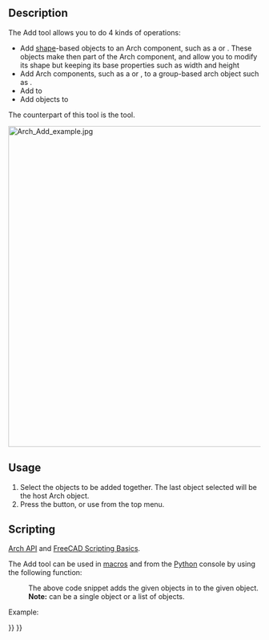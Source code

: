 <languages/>

{{Docnav
|[[BIM_Clone|Clone]]
|[[Arch_Remove|Remove]]
|[[BIM_Workbench|BIM]]
|IconL=BIM_Clone.svg
|IconR=Arch_Remove.svg
|IconC=Workbench_BIM.svg
}}

{{VeryImportantMessage|THIS COMMAND IS PART OF THE INTEGRATED [[BIM_Workbench|BIM WORKBENCH]] IN V1.0<br>
This page has been updated for that version.}}

{{GuiCommand
|Name=Arch Add
|MenuLocation=Modify → Add component
|Workbenches=[[BIM_Workbench|BIM]]
|SeeAlso=[[Arch_Remove|Arch Remove]]
}}

==Description== 

The Add tool allows you to do 4 kinds of operations:
* Add [[Part_Workbench|shape]]-based objects to an Arch component, such as a {{KEY|[[Image:Arch_Wall.svg|16px]] [[Arch_Wall|wall]]}} or {{KEY|[[Image:Arch_Structure.svg|16px]] [[Arch_Structure|structure]]}}. These objects make then part of the Arch component, and allow you to modify its shape but keeping its base properties such as width and height
* Add Arch components, such as a {{KEY|[[Image:Arch_Wall.svg|16px]] [[Arch Wall|Arch Walls]]}} or {{KEY|[[Image:Arch_Structure.svg|16px]] [[Arch Structure|Arch Structures]]}}, to a group-based arch object such as {{KEY|[[Image:Arch_Floor.svg|16px]] [[Arch Floor|Arch Floors]]}}.
* Add {{KEY|[[Image:Arch_Axis.svg|16px]] [[Arch Axis|Axis systems]]}} to {{KEY|[[Image:Arch_Structure.svg|16px]] [[Arch Structure|structural objects]]}}
* Add objects to {{KEY|[[Image:Arch_SectionPlane.svg|16px]] [[Arch SectionPlane|section planes]]}}

The counterpart of this tool is the {{Button|[[Image:Arch_Remove.svg|16px]] [[Arch Remove|Arch Remove]]}} tool.

[[Image:Arch Add example.jpg|640px]]
{{Caption|A box added to a wall as a component.}}

==Usage==

# Select the objects to be added together. The last object selected will be the host Arch object.
# Press the {{Button|[[Image:Arch Add.svg|16px]] [[Arch_Add|Add component]]}} button, or use {{MenuCommand|Modify → [[Image:Arch_Add.svg|16px]] Add component}} from the top menu.

==Scripting==

{{Emphasis|See also:}} [[Arch_API|Arch API]] and [[FreeCAD_Scripting_Basics|FreeCAD Scripting Basics]].

The Add tool can be used in [[Macros|macros]] and from the [[Python|Python]] console by using the following function:
:{{Code|code=
addComponents(objectsList, host)
}}

: The above code snippet adds the given objects in {{incode|objectsList}} to the given {{incode|host}} object. 
: '''Note:''' {{incode|objectsList}} can be a single object or a list of objects.

Example:

{{Code|code=
import FreeCAD, Arch, Draft, Part

p1 = FreeCAD.Vector(0, 0, 0)
p2 = FreeCAD.Vector(2000, 2000, 0)

Line = Draft.makeWire([p1, p2])
Wall = Arch.makeWall(Line, width=150, height=2000)

p3 = FreeCAD.Vector(0, 2000, 0)
p4 = FreeCAD.Vector(3000, 0, 0)

Line2 = Draft.makeWire([p3, p4])
Wall2 = Arch.makeWall(Line2, width=150, height=2000)
FreeCAD.ActiveDocument.recompute()

Arch.addComponents(Wall2, Wall)
FreeCAD.ActiveDocument.recompute()
}}


{{Docnav
|[[BIM_Clone|Clone]]
|[[Arch_Remove|Remove]]
|[[BIM_Workbench|BIM]]
|IconL=BIM_Clone.svg
|IconR=Arch_Remove.svg
|IconC=Workbench_BIM.svg
}}

{{BIM_Tools_navi{{#translation:}}}}
{{Userdocnavi{{#translation:}}}}